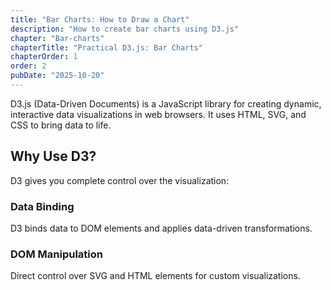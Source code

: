 ```yaml
---
title: "Bar Charts: How to Draw a Chart"
description: "How to create bar charts using D3.js"
chapter: "Bar-charts"
chapterTitle: "Practical D3.js: Bar Charts"
chapterOrder: 1
order: 2
pubDate: "2025-10-20"
---
```


D3.js (Data-Driven Documents) is a JavaScript library for creating dynamic,
interactive data visualizations in web browsers.
It uses HTML, SVG, and CSS
to bring data to life.

## Why Use D3?

D3 gives you complete control over the visualization:

### Data Binding

D3 binds data to DOM elements and applies data-driven transformations.

### DOM Manipulation

Direct control over SVG and HTML elements for custom visualizations.
